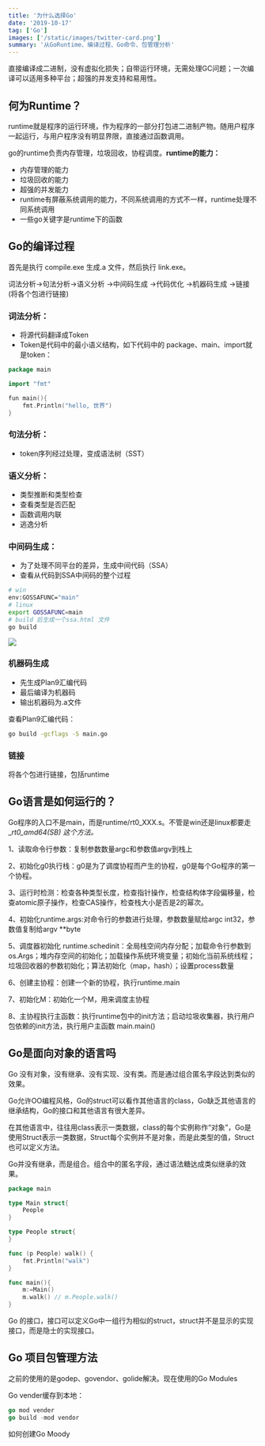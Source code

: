 ```yaml
---
title: '为什么选择Go'
date: '2019-10-17'
tag: ['Go']
images: ['/static/images/twitter-card.png']
summary: '从GoRuntime、编译过程、Go命令、包管理分析'
---
```



直接编译成二进制，没有虚拟化损失；自带运行环境，无需处理GC问题；一次编译可以适用多种平台；超强的并发支持和易用性。

## 何为Runtime？

runtime就是程序的运行环境，作为程序的一部分打包进二进制产物。随用户程序一起运行，与用户程序没有明显界限，直接通过函数调用。

go的runtime负责内存管理，垃圾回收，协程调度。**runtime的能力：**

- 内存管理的能力
- 垃圾回收的能力
- 超强的并发能力
- runtime有屏蔽系统调用的能力，不同系统调用的方式不一样，runtime处理不同系统调用
- 一些go关键字是runtime下的函数

## Go的编译过程

首先是执行 compile.exe 生成.a 文件，然后执行 link.exe。

词法分析→句法分析→语义分析 →中间码生成 →代码优化 →机器码生成 →链接(将各个包进行链接)

### **词法分析：**

- 将源代码翻译成Token
- Token是代码中的最小语义结构，如下代码中的 package、main、import就是token：

```go
package main

import "fmt"

fun main(){
	fmt.Println("hello, 世界")
}
```

### **句法分析：**

- token序列经过处理，变成语法树（SST）

### **语义分析：**

- 类型推断和类型检查
- 查看类型是否匹配
- 函数调用内联
- 逃逸分析

### **中间码生成：**

- 为了处理不同平台的差异，生成中间代码（SSA）
- 查看从代码到SSA中间码的整个过程

```bash
# win
env:GOSSAFUNC="main"
# linux
export GOSSAFUNC=main
# build 后生成一个ssa.html 文件
go build
```

![](https://nuibi.oss-cn-beijing.aliyuncs.com/img/20230730191018.png)

### 机器码生成

- 先生成Plan9汇编代码
- 最后编译为机器码
- 输出机器码为.a文件

查看Plan9汇编代码：

```bash
go build -gcflags -S main.go
```

### 链接

将各个包进行链接，包括runtime

## Go语言是如何运行的？

Go程序的入口不是main，而是runtime/rt0_XXX.s。不管是win还是linux都要走 _*rt0_amd64(SB) 这个方法。*

1、读取命令行参数：复制参数数量argc和参数值argv到栈上

2、初始化g0执行栈：g0是为了调度协程而产生的协程，g0是每个Go程序的第一个协程。

3、运行时检测：检查各种类型长度，检查指针操作，检查结构体字段偏移量，检查atomic原子操作，检查CAS操作，检查栈大小是否是2的幂次。

4、初始化runtime.args:对命令行的参数进行处理，参数数量赋给argc int32，参数值复制给argv **byte

5、调度器初始化 runtime.schedinit：全局栈空间内存分配；加载命令行参数到 os.Args；堆内存空间的初始化；加载操作系统环境变量；初始化当前系统线程；垃圾回收器的参数初始化；算法初始化（map，hash）；设置process数量

6、创建主协程：创建一个新的协程，执行runtime.main

7、初始化M：初始化一个M，用来调度主协程

8、主协程执行主函数：执行runtime包中的init方法；启动垃圾收集器，执行用户包依赖的init方法，执行用户主函数 main.main()

## Go是面向对象的语言吗

Go 没有对象，没有继承、没有实现、没有类。而是通过组合匿名字段达到类似的效果。

Go允许OO编程风格，Go的struct可以看作其他语言的class，Go缺乏其他语言的继承结构，Go的接口和其他语言有很大差异。

在其他语言中，往往用class表示一类数据，class的每个实例称作“对象”，Go是使用Struct表示一类数据，Struct每个实例并不是对象，而是此类型的值，Struct也可以定义方法。

Go并没有继承，而是组合。组合中的匿名字段，通过语法糖达成类似继承的效果。

```go
package main

type Main struct{
	People
}

type People struct{	
}

func (p People) walk() {
	fmt.Println("walk")
}

func main(){
	m:=Main()
	m.walk() // m.People.walk()
}
```

Go 的接口，接口可以定义Go中一组行为相似的struct，struct并不是显示的实现接口，而是隐士的实现接口。

## Go 项目包管理方法

之前的使用的是godep、govendor、golide解决。现在使用的Go Modules

Go vender缓存到本地：

```go
go mod vender
go build -mod vendor
```

如何创建Go Moody
